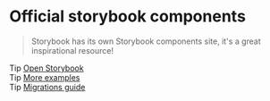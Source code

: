 
<Meta title="Storybook/.Official Storybook" />

# Official storybook components

> Storybook has its own Storybook components site, it's a great inspirational resource!

<div className="tip-wrapper">
  <span className="tip">Tip</span>
  <a
    href={'https://next--storybookjs.netlify.app/official-storybook'}
    target={'_blank'}
  >
    Open Storybook
  </a>
</div>

<div className="tip-wrapper">
  <span className="tip">Tip</span>
  <a
    href={'https://storybook.js.org/docs/react/get-started/examples'}
    target={'_blank'}
  >
    More examples
  </a>
</div>

<div className="tip-wrapper">
  <span className="tip">Tip</span>
  <a
    href={'https://github.com/storybookjs/storybook/blob/next/MIGRATION.md'}
    target={'_blank'}
  >
    Migrations guide
  </a>
</div>
